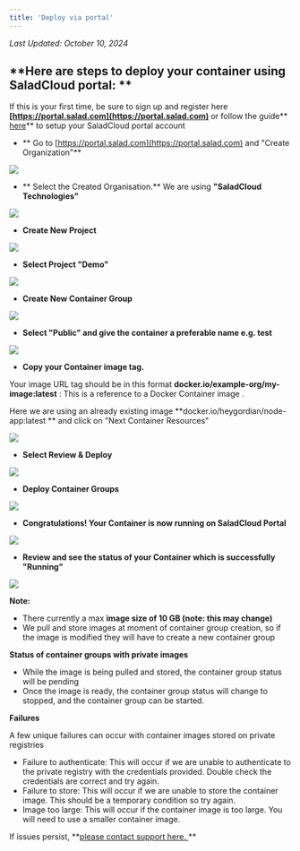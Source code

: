 ```yaml
---
title: 'Deploy via portal'
---
```


_Last Updated: October 10, 2024_

## **Here are steps to deploy your container using SaladCloud portal: **

If this is your first time, be sure to sign up and register here
**[https://portal.salad.com](https://portal.salad.com)** or follow the guide** [here](/products/quickstart)** to setup
your SaladCloud portal account

- ** Go to [https://portal.salad.com](https://portal.salad.com) and "Create Organization"**

![](https://files.readme.io/0dec642-KbLJL6xfYl.png)

- ** Select the Created Organisation.** We are using **"SaladCloud Technologies"**

![](https://files.readme.io/dcb0f16-rqCWWc9eMV.png)

- **Create New Project**

![](https://files.readme.io/8e6b337-ZcmAxga60F.png)

- **Select Project "Demo"**

![](https://files.readme.io/d02a76c-NvIAZpTgp4.png)

- **Create New Container Group**

![](https://files.readme.io/1640c95-iFLWVSvdZn.png)

- **Select "Public" and give the container a preferable name e.g. test**

![](https://files.readme.io/058ba22-5OnTZ7yaCi.png)

- **Copy your Container image tag.**

Your image URL tag should be in this format **docker.io/example-org/my-image:latest** : This is a reference to a Docker
Container image .

Here we are using an already existing image **docker.io/heygordian/node-app:latest ** and click on "Next Container
Resources"

![](https://files.readme.io/d876461-hMC7YOW3Pd.png)

- **Select Review & Deploy**

![](https://files.readme.io/5b9c1a6-FuXuykEx3o.png)

- **Deploy Container Groups**

![](https://files.readme.io/66c2ec7-AbHXzGKihs.png)

- **Congratulations! Your Container is now running on SaladCloud Portal**

![](https://files.readme.io/8d8ccfc-u7h6J7yTel.png)

- **Review and see the status of your Container which is successfully "Running"**

![](https://files.readme.io/6e08ac7-6boPTdQwZP.png)

**Note:**

- There currently a max **image size of 10 GB (note: this may change)**
- We pull and store images at moment of container group creation, so if the image is modified they will have to create a
  new container group

**Status of container groups with private images**

- While the image is being pulled and stored, the container group status will be pending
- Once the image is ready, the container group status will change to stopped, and the container group can be started.

**Failures**

A few unique failures can occur with container images stored on private registries

- Failure to authenticate: This will occur if we are unable to authenticate to the private registry with the credentials
  provided. Double check the credentials are correct and try again.
- Failure to store: This will occur if we are unable to store the container image. This should be a temporary condition
  so try again.
- Image too large: This will occur if the container image is too large. You will need to use a smaller container image.

If issues persist, **[please contact support here. ](mailto:cloud@salad.com) **
